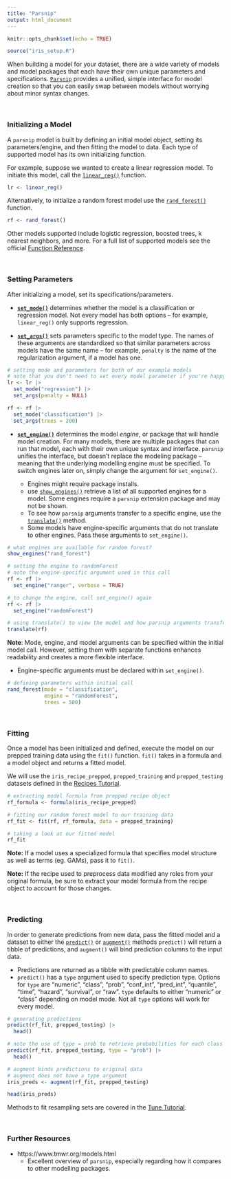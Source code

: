 ```yaml
---
title: "Parsnip"
output: html_document
---
```


```r
knitr::opts_chunk$set(echo = TRUE)

source("iris_setup.R")
```

When building a model for your dataset, there are a wide variety of models and model packages that each have their own unique parameters and specifications. [`Parsnip`](https://parsnip.tidymodels.org/) provides a unified, simple interface for model creation so that you can easily swap between models without worrying about minor syntax changes. 

<br>

### Initializing a Model ### 

A `parsnip` model is built by defining an initial model object, setting its parameters/engine, and then fitting the model to data. Each type of supported model has its own initializing function. 

For example, suppose we wanted to create a linear regression model. To initiate this model, call the [`linear_reg()`](https://parsnip.tidymodels.org/reference/linear_reg.html) function. 

```r
lr <- linear_reg()
```

Alternatively, to initialize a random forest model use the [`rand_forest()`](https://parsnip.tidymodels.org/reference/rand_forest.html) function. 

```r
rf <- rand_forest()
```

Other models supported include logistic regression, boosted trees, k nearest neighbors, and more. For a full list of supported models see the official [Function Reference](https://parsnip.tidymodels.org/reference/index.html).

<br>

### Setting Parameters ###

After initializing a model, set its specifications/parameters. 

* [**`set_mode()`**](https://parsnip.tidymodels.org/reference/set_args.html) determines whether the model is a classification or regression model. Not every model has both options -- for example, `linear_reg()` only supports regression. 

* [**`set_args()`**](https://parsnip.tidymodels.org/reference/set_args.html) sets parameters specific to the model type. The names of these arguments are standardized so that similar parameters across models have the same name -- for example, `penalty` is the name of the regularization argument, if a model has one. 

```r
# setting mode and parameters for both of our example models 
# note that you don't need to set every model parameter if you're happy with the defaults
lr <- lr |>
  set_mode("regression") |> 
  set_args(penalty = NULL) 

rf <- rf |>
  set_mode("classification") |>
  set_args(trees = 200)
```

* [**`set_engine()`**](https://parsnip.tidymodels.org/reference/set_engine.html) determines the model *engine*, or package that will handle model creation. For many models, there are multiple packages that can run that model, each with their own unique syntax and interface. `parsnip` unifies the interface, but doesn't replace the modeling package -- meaning that the underlying modelling engine must be specified. To switch engines later on, simply change the argument for `set_engine()`. 

  * Engines might require package installs. 
  * use [`show_engines()`](https://parsnip.tidymodels.org/reference/show_engines.html) retrieve a list of all supported engines for a model. Some engines require a `parsnip` extension package and may not be shown. 
  * To see how `parsnip` arguments transfer to a specific engine, use the [`translate()`](https://parsnip.tidymodels.org/reference/translate.html) method. 
  * Some models have engine-specific arguments that do not translate to other engines. Pass these arguments to `set_engine()`. 

```r
# what engines are available for random forest?
show_engines("rand_forest")

# setting the engine to randomForest 
# note the engine-specific argument used in this call 
rf <- rf |>
  set_engine("ranger", verbose = TRUE)

# to change the engine, call set_engine() again
rf <- rf |>
  set_engine("randomForest")

# using translate() to view the model and how parsnip arguments transfer to the randomForest package
translate(rf)
```

**Note**: Mode, engine, and model arguments can be specified within the initial model call. However, setting them with separate functions enhances readability and creates a more flexible interface.

* Engine-specific arguments must be declared within `set_engine()`. 

```r
# defining parameters within initial call
rand_forest(mode = "classification", 
            engine = "randomForest", 
            trees = 500)
```

<br>

### Fitting ###

Once a model has been initialized and defined, execute the model on our prepped training data using the `fit()` function. `fit()` takes in a formula and a model object and returns a fitted model. 

We will use the `iris_recipe_prepped`, `prepped_training` and `prepped_testing` datasets defined in the [Recipes Tutorial](Recipes.html). 

```r
# extracting model formula from prepped recipe object
rf_formula <- formula(iris_recipe_prepped)

# fitting our random forest model to our training data
rf_fit <- fit(rf, rf_formula, data = prepped_training)

# taking a look at our fitted model
rf_fit 
```

**Note:** If a model uses a specialized formula that specifies model structure as well as terms (eg. GAMs), pass it to `fit()`. 

**Note:** If the recipe used to preprocess data modified any roles from your original formula, be sure to extract your model formula from the recipe object to account for those changes. 

<br>

### Predicting ###

In order to generate predictions from new data, pass the fitted model and a dataset to either the [`predict()`](https://parsnip.tidymodels.org/reference/predict.model_fit.html) or [`augment()`](https://parsnip.tidymodels.org/reference/augment.html) methods `predict()` will return a tibble of predictions, and `augment()` will bind prediction columns to the input data. 

* Predictions are returned as a tibble with predictable column names.
* `predict()` has a `type` argument used to specify prediction type. Options for `type` are "numeric", "class", "prob", "conf_int", "pred_int", "quantile", "time", "hazard", "survival", or "raw". `type` defaults to either "numeric" or "class" depending on model mode. Not all `type` options will work for every model. 


```r
# generating predictions
predict(rf_fit, prepped_testing) |>
  head()

# note the use of type = prob to retrieve probabilities for each class
predict(rf_fit, prepped_testing, type = "prob") |>
  head()

# augment binds predictions to original data
# augment does not have a type argument
iris_preds <- augment(rf_fit, prepped_testing) 

head(iris_preds)
```

Methods to fit resampling sets are covered in the [Tune Tutorial]("Tune.html").

<br>

### Further Resources ###

* https://www.tmwr.org/models.html
  * Excellent overview of `parsnip`, especially regarding how it compares to other modelling packages.
